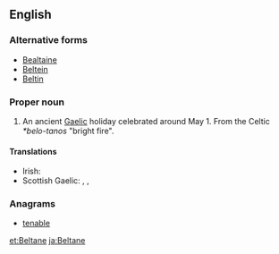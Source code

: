 ==English==
{{wikipedia}}

===Alternative forms===
* [[Bealtaine]]
* [[Beltein]]
* [[Beltin]]

===Proper noun===
{{en-proper noun}}

# An ancient [[Gaels|Gaelic]] holiday celebrated around May 1. From the Celtic ''*belo-tanos'' "bright fire".

====Translations====
{{trans-top|Gaelic holiday}}
* Irish: {{t-|ga|Lá Bealtaine|m}}
* Scottish Gaelic: {{t-|gd|Là Bealltainn|m}}, {{t-|gd|Là Buidhe Bealltainn|m}}, {{t-|gd|Bealltainn|f}}
{{trans-mid}}
{{trans-bottom}}

===Anagrams===
* [[tenable#English|tenable]]

[[et:Beltane]]
[[ja:Beltane]]